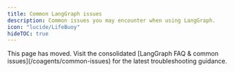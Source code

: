 ```yaml
---
title: Common LangGraph issues
description: Common issues you may encounter when using LangGraph.
icon: "lucide/LifeBuoy"
hideTOC: true
---
```


<Callout>
    This page has moved. Visit the consolidated [LangGraph FAQ & common issues](/coagents/common-issues) for the latest troubleshooting guidance.
</Callout>
